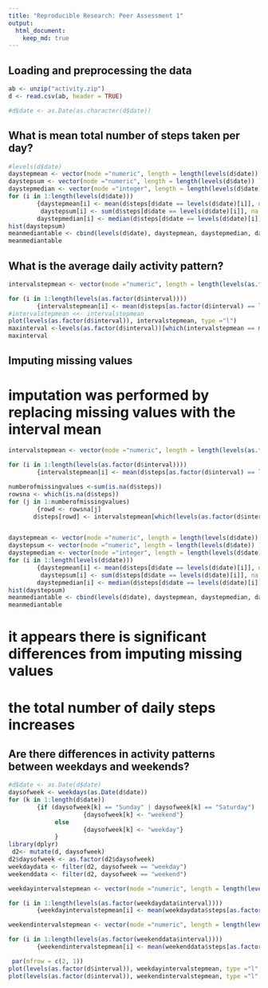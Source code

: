 ```yaml
---
title: "Reproducible Research: Peer Assessment 1"
output: 
  html_document:
    keep_md: true
---
```



## Loading and preprocessing the data

```r

ab <- unzip("activity.zip")
d <- read.csv(ab, header = TRUE)

#d$date <- as.Date(as.character(d$date))

```

## What is mean total number of steps taken per day?
```r
#levels(d$date)
daystepmean <- vector(mode ="numeric", length = length(levels(d$date)) )
daystepsum <- vector(mode ="numeric", length = length(levels(d$date)) )
daystepmedian <- vector(mode ="integer", length = length(levels(d$date)) )
for (i in 1:length(levels(d$date)))
        {daystepmean[i] <- mean(d$steps[d$date == levels(d$date)[i]], na.rm =TRUE)
         daystepsum[i] <- sum(d$steps[d$date == levels(d$date)[i]], na.rm =TRUE)
        daystepmedian[i] <- median(d$steps[d$date == levels(d$date)[i]], na.rm =TRUE)}
hist(daystepsum)
meanmediantable <- cbind(levels(d$date), daystepmean, daystepmedian, daystepsum)
meanmediantable
```


## What is the average daily activity pattern?

```r
intervalstepmean <- vector(mode ="numeric", length = length(levels(as.factor(d$interval))))

for (i in 1:length(levels(as.factor(d$interval))))
        {intervalstepmean[i] <- mean(d$steps[as.factor(d$interval) == levels(as.factor(d$interval))[i]], na.rm =TRUE) }
#intervalstepmean <<- intervalstepmean
plot(levels(as.factor(d$interval)), intervalstepmean, type ="l")
maxinterval <-levels(as.factor(d$interval))[which(intervalstepmean == max(intervalstepmean))]
maxinterval
```

## Imputing missing values
# imputation was performed by replacing missing values with the interval mean

```r

intervalstepmean <- vector(mode ="numeric", length = length(levels(as.factor(d$interval))))

for (i in 1:length(levels(as.factor(d$interval))))
        {intervalstepmean[i] <- mean(d$steps[as.factor(d$interval) == levels(as.factor(d$interval))[i]], na.rm =TRUE) }

numberofmissingvalues <-sum(is.na(d$steps))
rowsna <- which(is.na(d$steps))
for (j in 1:numberofmissingvalues)
        {rowd <- rowsna[j]
       d$steps[rowd] <- intervalstepmean[which(levels(as.factor(d$interval))== d$interval[rowd])]      }


daystepmean <- vector(mode ="numeric", length = length(levels(d$date)) )
daystepsum <- vector(mode ="numeric", length = length(levels(d$date)) )
daystepmedian <- vector(mode ="integer", length = length(levels(d$date)) )
for (i in 1:length(levels(d$date)))
        {daystepmean[i] <- mean(d$steps[d$date == levels(d$date)[i]], na.rm =TRUE)
         daystepsum[i] <- sum(d$steps[d$date == levels(d$date)[i]], na.rm =TRUE)
        daystepmedian[i] <- median(d$steps[d$date == levels(d$date)[i]], na.rm =TRUE)}
hist(daystepsum)
meanmediantable <- cbind(levels(d$date), daystepmean, daystepmedian, daystepsum)
meanmediantable

```
# it appears there is significant  differences from imputing missing values
# the total number of daily steps increases
## Are there differences in activity patterns between weekdays and weekends?

```r
#d$date <- as.Date(d$date)
daysofweek <- weekdays(as.Date(d$date))
for (k in 1:length(d$date))
        {if (daysofweek[k] == "Sunday" | daysofweek[k] == "Saturday")
                     {daysofweek[k] <- "weekend"}
             else
                     {daysofweek[k] <- "weekday"}
             }
library(dplyr)
 d2<- mutate(d, daysofweek)
d2$daysofweek <- as.factor(d2$daysofweek)
weekdaydata <- filter(d2, daysofweek == "weekday")
weekenddata <- filter(d2, daysofweek == "weekend")

weekdayintervalstepmean <- vector(mode ="numeric", length = length(levels(as.factor(d$interval))))

for (i in 1:length(levels(as.factor(weekdaydata$interval))))
        {weekdayintervalstepmean[i] <- mean(weekdaydata$steps[as.factor(weekdaydata$interval) == levels(as.factor(weekdaydata$interval))[i]], na.rm =TRUE) }

weekendintervalstepmean <- vector(mode ="numeric", length = length(levels(as.factor(d$interval))))

for (i in 1:length(levels(as.factor(weekenddata$interval))))
        {weekendintervalstepmean[i] <- mean(weekenddata$steps[as.factor(weekenddata$interval) == levels(as.factor(weekenddata$interval))[i]], na.rm =TRUE) }

 par(mfrow = c(2, 1))
plot(levels(as.factor(d$interval)), weekdayintervalstepmean, type ="l", xlab ="Interval", ylab = "Number of steps", main = "weekday")
plot(levels(as.factor(d$interval)), weekendintervalstepmean, type ="l", xlab ="Interval", ylab = "Number of steps", main = "weekend")
```
